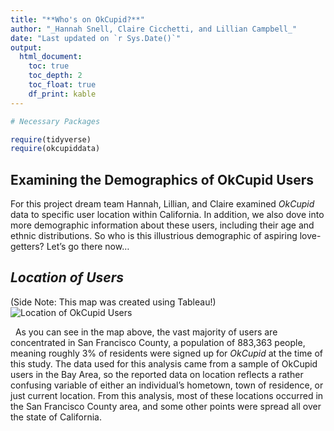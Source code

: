 ```yaml
---
title: "**Who's on OkCupid?**"
author: "_Hannah Snell, Claire Cicchetti, and Lillian Campbell_"
date: "Last updated on `r Sys.Date()`"
output:
  html_document:
    toc: true
    toc_depth: 2
    toc_float: true
    df_print: kable
---
```



```r
# Necessary Packages 

require(tidyverse)
require(okcupiddata)

```

## **Examining the Demographics of OkCupid Users**

For this project dream team Hannah, Lillian, and Claire examined *OkCupid* data to specific user location within California. In addition, we also dove into more demographic information about these users, including their age and ethnic distributions. 
So who is this illustrious demographic of aspiring love-getters? Let’s go there now...
$~$

## _Location of Users_ 

(Side Note: This map was created using Tableau!)
![Location of OkCupid Users](Yay.png)

$~$
As you can see in the map above, the vast majority of users are concentrated in San Francisco County, a population of 883,363 people, meaning roughly 3% of residents were signed up for *OkCupid* at the time of this study. The data used for this analysis came from a sample of OkCupid users in the Bay Area, so the reported data on location reflects a rather confusing variable of either an individual's hometown, town of residence, or just current location. From this analysis, most of these locations occurred in the San Francisco County area, and some other points were spread all over the state of California.  















